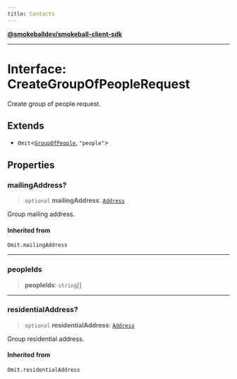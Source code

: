 ```yaml
---
title: Contacts
---
```

[**@smokeballdev/smokeball-client-sdk**](./../../../../README)

***

# Interface: CreateGroupOfPeopleRequest

Create group of people request.

## Extends

- `Omit`\<[`GroupOfPeople`](./GroupOfPeople), `"people"`\>

## Properties

### mailingAddress?

> `optional` **mailingAddress**: [`Address`](./Address)

Group mailing address.

#### Inherited from

`Omit.mailingAddress`

***

### peopleIds

> **peopleIds**: `string`[]

***

### residentialAddress?

> `optional` **residentialAddress**: [`Address`](./Address)

Group residential address.

#### Inherited from

`Omit.residentialAddress`
